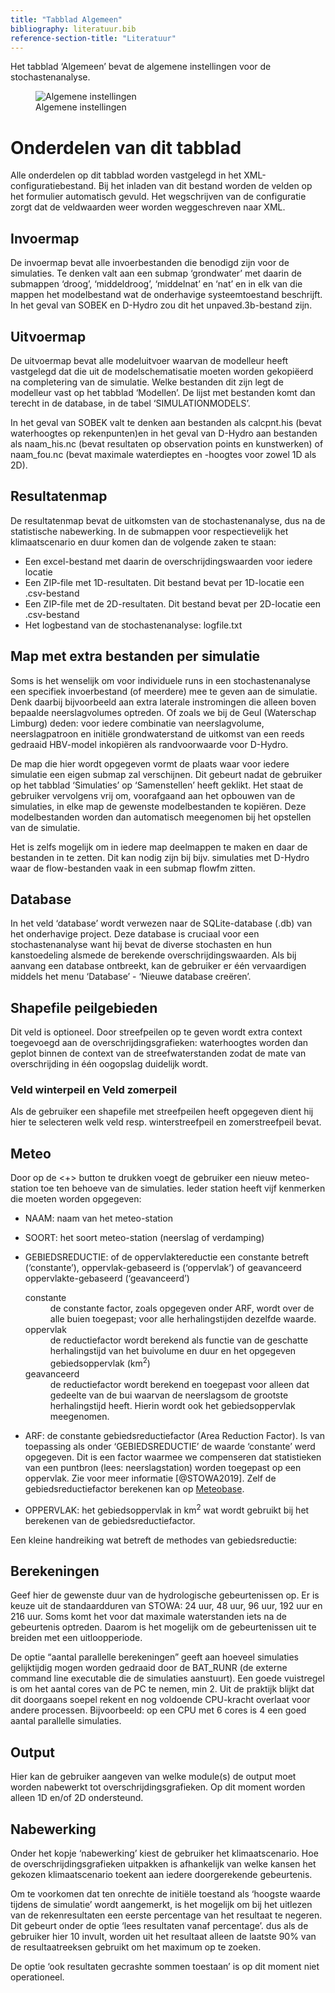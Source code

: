 ```yaml
---
title: "Tabblad Algemeen"
bibliography: literatuur.bib
reference-section-title: "Literatuur"
---
```


Het tabblad 'Algemeen' bevat de algemene instellingen voor de stochastenanalyse. 

![Algemene instellingen](img/frm_algemeen.png "Algemene instellingen")

# Onderdelen van dit tabblad

Alle onderdelen op dit tabblad worden vastgelegd in het XML-configuratiebestand. Bij het inladen van dit bestand worden de velden op het formulier automatisch gevuld. Het wegschrijven van de configuratie zorgt dat de veldwaarden weer worden weggeschreven naar XML.

## Invoermap
De invoermap bevat alle invoerbestanden die benodigd zijn voor de simulaties. Te denken valt aan een submap 'grondwater' met daarin de submappen 'droog', 'middeldroog', 'middelnat' en 'nat' en in elk van die mappen het modelbestand wat de onderhavige systeemtoestand beschrijft. In het geval van SOBEK en D-Hydro zou dit het unpaved.3b-bestand zijn.

## Uitvoermap
De uitvoermap bevat alle modeluitvoer waarvan de modelleur heeft vastgelegd dat die uit de modelschematisatie moeten worden gekopiëerd na completering van de simulatie. Welke bestanden dit zijn legt de modelleur vast op het tabblad 'Modellen'. De lijst met bestanden komt dan terecht in de database, in de tabel 'SIMULATIONMODELS'.

In het geval van SOBEK valt te denken aan bestanden als calcpnt.his (bevat waterhoogtes op rekenpunten)en in het geval van D-Hydro aan bestanden als naam_his.nc (bevat resultaten op observation points en kunstwerken) of naam_fou.nc (bevat maximale waterdieptes en -hoogtes voor zowel 1D als 2D).

## Resultatenmap
De resultatenmap bevat de uitkomsten van de stochastenanalyse, dus na de statistische nabewerking. In de submappen voor respectievelijk het klimaatscenario en duur komen dan de volgende zaken te staan:

* Een excel-bestand met daarin de overschrijdingswaarden voor iedere locatie
* Een ZIP-file met 1D-resultaten. Dit bestand bevat per 1D-locatie een .csv-bestand
* Een ZIP-file met de 2D-resultaten. Dit bestand bevat per 2D-locatie een .csv-bestand
* Het logbestand van de stochastenanalyse: logfile.txt

## Map met extra bestanden per simulatie
Soms is het wenselijk om voor individuele runs in een stochastenanalyse een specifiek invoerbestand (of meerdere) mee te geven aan de simulatie. Denk daarbij bijvoorbeeld aan extra laterale instromingen die alleen boven bepaalde neerslagvolumes optreden. Of zoals we bij de Geul (Waterschap Limburg) deden: voor iedere combinatie van neerslagvolume, neerslagpatroon en initiële grondwaterstand de uitkomst van een reeds gedraaid HBV-model inkopiëren als randvoorwaarde voor D-Hydro.

De map die hier wordt opgegeven vormt de plaats waar voor iedere simulatie een eigen submap zal verschijnen. Dit gebeurt nadat de gebruiker op het tabblad 'Simulaties' op 'Samenstellen' heeft geklikt. Het staat de gebruiker vervolgens vrij om, voorafgaand aan het opbouwen van de simulaties, in elke map de gewenste modelbestanden te kopiëren. Deze modelbestanden worden dan automatisch meegenomen bij het opstellen van de simulatie.

Het is zelfs mogelijk om in iedere map deelmappen te maken en daar de bestanden in te zetten. Dit kan nodig zijn bij bijv. simulaties met D-Hydro waar de flow-bestanden vaak in een submap flowfm zitten.

## Database
In het veld 'database' wordt verwezen naar de SQLite-database (.db) van het onderhavige project. Deze database is cruciaal voor een stochastenanalyse want hij bevat de diverse stochasten en hun kanstoedeling alsmede de berekende overschrijdingswaarden. Als bij aanvang een database ontbreekt, kan de gebruiker er één vervaardigen middels het menu 'Database' - 'Nieuwe database creëren'.

## Shapefile peilgebieden
Dit veld is optioneel. Door streefpeilen op te geven wordt extra context toegevoegd aan de overschrijdingsgrafieken: waterhoogtes worden dan geplot binnen de context van de streefwaterstanden zodat de mate van overschrijding in één oogopslag duidelijk wordt.

### Veld winterpeil en Veld zomerpeil
Als de gebruiker een shapefile met streefpeilen heeft opgegeven dient hij hier te selecteren welk veld resp. winterstreefpeil en zomerstreefpeil bevat.

## Meteo
Door op de <+> button te drukken voegt de gebruiker een nieuw meteo-station toe ten behoeve van de simulaties. Ieder station heeft vijf kenmerken die moeten worden opgegeven:

* NAAM: naam van het meteo-station
* SOORT: het soort meteo-station (neerslag of verdamping)
* GEBIEDSREDUCTIE: of de oppervlaktereductie een constante betreft ('constante'), oppervlak-gebaseerd is ('oppervlak') of geavanceerd oppervlakte-gebaseerd ('geavanceerd')
    
    constante
    :   de constante factor, zoals opgegeven onder ARF, wordt over de alle buien toegepast; voor alle herhalingstijden dezelfde waarde.

    oppervlak
    :   de reductiefactor wordt berekend als functie van de geschatte herhalingstijd van het buivolume en duur en het opgegeven gebiedsoppervlak (km^2^)

    geavanceerd
    :   de reductiefactor wordt berekend en toegepast voor alleen dat gedeelte van de bui waarvan de neerslagsom de grootste herhalingstijd heeft. Hierin wordt ook het gebiedsoppervlak meegenomen.

* ARF: de constante gebiedsreductiefactor (Area Reduction Factor). Is van toepassing als onder 'GEBIEDSREDUCTIE' de waarde 'constante' werd opgegeven. Dit is een factor waarmee we compenseren dat statistieken van een puntbron (lees: neerslagstation) worden toegepast op een oppervlak. Zie voor meer informatie [@STOWA2019]. Zelf de gebiedsreductiefactor berekenen kan op [Meteobase](https://www.meteobase.nl).
* OPPERVLAK: het gebiedsoppervlak in km^2^ wat wordt gebruikt bij het berekenen van de gebiedsreductiefactor.

Een kleine handreiking wat betreft de methodes van gebiedsreductie:

## Berekeningen
Geef hier de gewenste duur van de hydrologische gebeurtenissen op. Er is keuze uit de standaardduren van STOWA: 24 uur, 48 uur, 96 uur, 192 uur en 216 uur. Soms komt het voor dat maximale waterstanden iets na de gebeurtenis optreden. Daarom is het mogelijk om de gebeurtenissen uit te breiden met een uitloopperiode.

De optie "aantal parallelle berekeningen" geeft aan hoeveel simulaties gelijktijdig mogen worden gedraaid door de BAT_RUNR (de externe command line executable die de simulaties aanstuurt). Een goede vuistregel is om het aantal cores van de PC te nemen, min 2. Uit de praktijk blijkt dat dit doorgaans soepel rekent en nog voldoende CPU-kracht overlaat voor andere processen. Bijvoorbeeld: op een CPU met 6 cores is 4 een goed aantal parallelle simulaties.

## Output
Hier kan de gebruiker aangeven van welke module(s) de output moet worden nabewerkt tot overschrijdingsgrafieken. Op dit moment worden alleen 1D en/of 2D ondersteund.

## Nabewerking
Onder het kopje 'nabewerking' kiest de gebruiker het klimaatscenario. Hoe de overschrijdingsgrafieken uitpakken is afhankelijk van welke kansen het gekozen klimaatscenario toekent aan iedere doorgerekende gebeurtenis.

Om te voorkomen dat ten onrechte de initiële toestand als 'hoogste waarde tijdens de simulatie' wordt aangemerkt, is het mogelijk om bij het uitlezen van de rekenresultaten een eerste percentage van het resultaat te negeren. Dit gebeurt onder de optie 'lees resultaten vanaf percentage'. dus als de gebruiker hier 10 invult, worden uit het resultaat alleen de laatste 90% van de resultaatreeksen gebruikt om het maximum op te zoeken.

De optie 'ook resultaten gecrashte sommen toestaan' is op dit moment niet operationeel.










